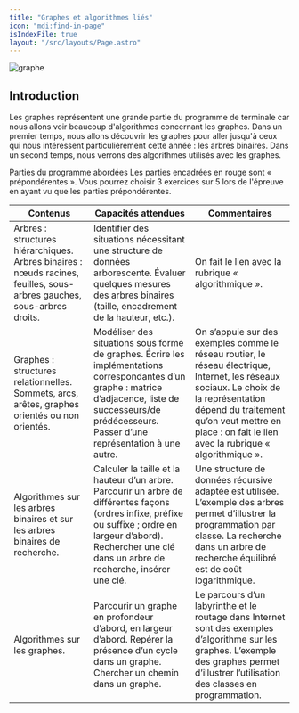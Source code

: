```yaml
---
title: "Graphes et algorithmes liés"
icon: "mdi:find-in-page"
isIndexFile: true
layout: "/src/layouts/Page.astro"
---
```


![graphe](/cours/graphe_intro.svg)

## Introduction
Les graphes représentent une grande partie du programme de terminale car nous allons voir beaucoup d'algorithmes concernant les graphes. Dans un premier temps, nous allons découvrir les graphes pour aller jusqu'à ceux qui nous intéressent particulièrement cette année : les arbres binaires. Dans un second temps, nous verrons des algorithmes utilisés avec les graphes.

Parties du programme abordées
Les parties encadrées en rouge sont « prépondérentes ». Vous pourrez choisir 3 exercices sur 5 lors de l'épreuve en ayant vu que les parties prépondérentes.

| Contenus | Capacités attendues | Commentaires |
| - | - | - |
| Arbres : structures hiérarchiques. Arbres binaires : nœuds racines, feuilles, sous-arbres gauches, sous-arbres droits. | Identifier des situations nécessitant une structure de données arborescente. Évaluer quelques mesures des arbres binaires (taille, encadrement de la hauteur, etc.). |	On fait le lien avec la rubrique « algorithmique ». |
| Graphes : structures relationnelles. Sommets, arcs, arêtes, graphes orientés ou non orientés. | Modéliser des situations sous forme de graphes. Écrire les implémentations correspondantes d’un graphe : matrice d’adjacence, liste de successeurs/de prédécesseurs. Passer d’une représentation à une autre. |	On s’appuie sur des exemples comme le réseau routier, le réseau électrique, Internet, les réseaux sociaux. Le choix de la représentation dépend du traitement qu’on veut mettre en place : on fait le lien avec la rubrique « algorithmique ». |
| Algorithmes sur les arbres binaires et sur les arbres binaires de recherche. | Calculer la taille et la hauteur d’un arbre. Parcourir un arbre de différentes façons (ordres infixe, préfixe ou suffixe ; ordre en largeur d’abord). Rechercher une clé dans un arbre de recherche, insérer une clé. | Une structure de données récursive adaptée est utilisée. L’exemple des arbres permet d’illustrer la programmation par classe. La recherche dans un arbre de recherche équilibré est de coût logarithmique. |
| Algorithmes sur les graphes. | Parcourir un graphe en profondeur d’abord, en largeur d’abord. Repérer la présence d’un cycle dans un graphe. Chercher un chemin dans un graphe. | Le parcours d’un labyrinthe et le routage dans Internet sont des exemples d’algorithme sur les graphes. L’exemple des graphes permet d’illustrer l’utilisation des classes en programmation. |
